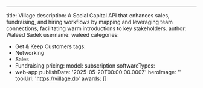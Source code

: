 ---
title: Village
description: A Social Capital API that enhances sales, fundraising, and hiring workflows by mapping and leveraging team connections, facilitating warm introductions to key stakeholders.
author: Waleed Sadek
username: waleed
categories:
  - Get & Keep Customers
tags:
  - Networking
  - Sales
  - Fundraising
pricing:
  model: subscription
softwareTypes:
  - web-app
publishDate: '2025-05-20T00:00:00.000Z'
heroImage: ''
toolUrl: 'https://village.do'
awards: []